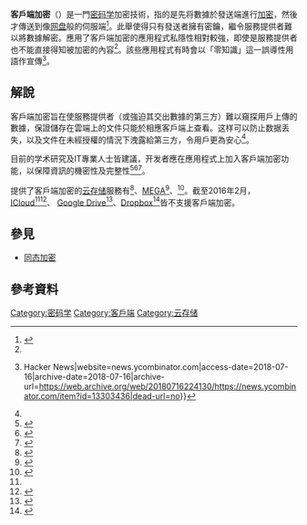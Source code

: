 {{NoteTA|G1=IT}}
'''客戶端加密'''（{{lang-en|Client-side encryption}}）是一門[[密码学|密码学]]加密技術，指的是先将數據於發送端進行[[加密|加密]]，然後才傳送到像[[网盘|网盘]]般的伺服端<ref name=infosectoday>{{cite web |url= http://www.infosectoday.com/Articles/Client-Side_Encryption.htm |title= Why Client-Side Encryption Is the Next Best Idea in Cloud-Based Data Security |date= 2015 |accessdate= 2016-02-21 |author= Tunio Gaffer |website= Information Security Today |publisher= Auerbach Publications |archive-url= https://web.archive.org/web/20160116160010/http://www.infosectoday.com/Articles/Client-Side_Encryption.htm |archive-date= 2016-01-16 |dead-url= yes }}</ref>。此舉使得只有發送者擁有密鑰，繼令服務提供者難以將數據解密。應用了客戶端加密的應用程式私隱性相對較強，即使是服務提供者也不能直接得知被加密的內容<ref name=infosectoday/>。該些應用程式有時會以「零知識」這一誤導性用語作宣傳<ref>{{Cite web|url=https://news.ycombinator.com/item?id=13303436|title=Spider Oak - Please stop describing your service as "Zero Knowledge" unless and ... {{!}} Hacker News|website=news.ycombinator.com|access-date=2018-07-16|archive-date=2018-07-16|archive-url=https://web.archive.org/web/20180716224130/https://news.ycombinator.com/item?id=13303436|dead-url=no}}</ref>。

==解說==
客戶端加密旨在使服務提供者（或強迫其交出數據的第三方）難以窺探用戶上傳的數據，保證儲存在雲端上的文件只能於相應客戶端上查看。这样可以防止数据丢失，以及文件在未經授權的情況下洩露給第三方，令用戶更為安心<ref name=infosectoday/>。

目前的学术研究及IT專業人士皆建議，开发者應在應用程式上加入客戶端加密功能，以保障資訊的機密性及完整性<ref name="Chandra2014">{{cite book |author=Deka, Ganesh Chandra |title=Handbook of Research on Securing Cloud-Based Databases with Biometric Applications |url=https://books.google.com/books?id=iiKXBQAAQBAJ |accessdate=2016-02-21 |date=2014-10-31 |publisher=IGI Global |isbn=978-1-4666-6560-6 |chapter=3 Security Architecture for Cloud Computing |archive-date=2020-07-18 |archive-url=https://web.archive.org/web/20200718051424/https://books.google.com/books?id=iiKXBQAAQBAJ |dead-url=no }}</ref><ref name="Ackermann2012">{{cite book |author=Tobias Ackermann |title=IT Security Risk Management: Perceived IT Security Risks in the Context of Cloud Computing |url=https://books.google.com/books?id=3WFEAAAAQBAJ&pg=PA136 |accessdate=2016-02-21 |date=2012-12-22 |publisher=Springer Science & Business Media |isbn=978-3-658-01115-4 |pages=136– |archive-date=2020-07-20 |archive-url=https://web.archive.org/web/20200720205202/https://books.google.com/books?id=3WFEAAAAQBAJ&pg=PA136 |dead-url=no }}</ref><ref>{{cite book |title=Cloud Computing Sicherheit: Schutzziele, Taxonomie, Marktübersicht |url=https://books.google.com/books?id=JgNUcgAACAAJ |accessdate=2016-02-21 |year=2009 |publisher=Fraunhofer-Institut für Sichere Informationstechnologie SIT |isbn=978-3-9813317-0-7 |chapter=Communications of the Association for Information Systems 13:Article 24 |archive-date=2020-08-06 |archive-url=https://web.archive.org/web/20200806015300/https://books.google.com/books?id=JgNUcgAACAAJ |dead-url=no }}</ref>。

提供了客戶端加密的[[云存储|云存储]]服務有{{link-en|Tresorit|Tresorit}}<ref>{{cite web|title=Get 50GB of Free, Encrypted Online Storage from Tresorit|url=http://lifehacker.com/5994394/get-50gb-of-free-encrypted-online-storage-from-tresorit|website=lifehacker|date=2013-11-04|accessdate=2020-07-11|archive-date=2018-05-10|archive-url=https://web.archive.org/web/20180510083822/https://lifehacker.com/5994394/get-50gb-of-free-encrypted-online-storage-from-tresorit|dead-url=no}}</ref>、[[MEGA|MEGA]]<ref>{{cite web |last=Graeber |first=Charles |url=https://www.wired.com/threatlevel/2012/10/megaupload-mega/ |title=Megaupload Is Dead. Long Live Mega! | Threat Level |publisher=Wired.com |date=2013-03-28 |accessdate=2013-06-14 |archive-date=2013-06-25 |archive-url=https://web.archive.org/web/20130625082525/http://www.wired.com/threatlevel/2012/10/megaupload-mega/ |dead-url=no }}</ref>、{{link-en|SpiderOak|SpiderOak}}<ref>{{cite web |url=https://arstechnica.com/business/2012/04/spideroak-dropbox-for-the-security-obsessive/ |title=SpiderOak: Dropbox for the security obsessive |quote=The chief difference between SpiderOak and its competitors for the security and privacy-conscious is in how the services treat user data. |accessdate=2020-07-11 |archive-date=2016-10-01 |archive-url=https://web.archive.org/web/20161001150826/http://arstechnica.com/business/2012/04/spideroak-dropbox-for-the-security-obsessive/ |dead-url=no }}</ref>。截至2016年2月，[[ICloud|ICloud]]<ref name=infosectoday/><ref name=dataconomy>{{cite web |url= http://dataconomy.com/client-side-encryption-the-latest-trend-in-cloud-storage/ |title= Client Side Encryption: The Latest Trend In Cloud Storage |date= 2015-04-08 |accessdate= 2016-02-21 |author= Tunio Zaffer |website= Dataconomy |archive-date= 2016-03-02 |archive-url= https://web.archive.org/web/20160302211441/http://dataconomy.com/client-side-encryption-the-latest-trend-in-cloud-storage/ |dead-url= no }}</ref>、 [[Google_Drive|Google Drive]]<ref name=googledriveinsecure>{{cite web |url= http://download.cnet.com/blog/download-blog/how-to-make-google-drive-more-secure/ |title= How to make Google Drive more secure: Get file encryption and strong password protection to secure your stuff. |author= Tom McNamara |date= 2015-07-08 |accessdate= 2016-02-21 |website= CNET’s The Download Blog |archive-date= 2016-03-09 |archive-url= https://web.archive.org/web/20160309175032/http://download.cnet.com/blog/download-blog/how-to-make-google-drive-more-secure/ |dead-url= no }}</ref>、[[Dropbox|Dropbox]]<ref name="dropboxnoprivatekey">{{cite web |url= https://www.dropbox.com/en/help/28 |title= Can I specify my own private key for my Dropbox? |accessdate= 2016-02-21 |archive-date= 2016-03-03 |archive-url= https://web.archive.org/web/20160303174547/https://www.dropbox.com/en/help/28 |dead-url= no }}</ref>皆不支援客戶端加密。

==參見==
* [[同态加密|同态加密]]

==參考資料==
{{reflist}}

[[Category:密码学|Category:密码学]]
[[Category:客戶端|Category:客戶端]]
[[Category:云存储|Category:云存储]]